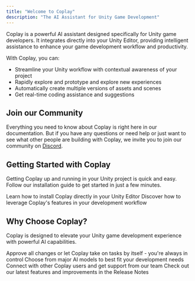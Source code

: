 ```yaml
---
title: "Welcome to Coplay"
description: "The AI Assistant for Unity Game Development"
---
```


Coplay is a powerful AI assistant designed specifically for Unity game developers.
It integrates directly into your Unity Editor, providing intelligent
assistance to enhance your game development workflow and productivity.

With Coplay, you can:

- Streamline your Unity workflow with contextual awareness of your project
- Rapidly explore and prototype and explore new experiences
- Automatically create multiple versions of assets and scenes 
- Get real-time coding assistance and suggestions

## Join our Community

Everything you need to know about Coplay is right here in our documentation. But if you
have any questions or need help or just want to see what other people are building with Coplay,
we invite you to join our community on [Discord](http://discord.com/invite/KmGfEr6d3v).

## Getting Started with Coplay

Getting Coplay up and running in your Unity project is quick and easy. Follow our
installation guide to get started in just a few minutes.

<CardGroup cols={2}>
  <Card title="Installation Guide" icon="download" href="/getting-started/installation">
    Learn how to install Coplay directly in your Unity Editor
  </Card>
  <Card title="Using Coplay" icon="wand-magic-sparkles" href="/getting-started/development">
    Discover how to leverage Coplay's features in your development workflow
  </Card>
</CardGroup>

## Why Choose Coplay?

Coplay is designed to elevate your Unity game development experience with powerful AI capabilities.

<CardGroup cols={2}>
  <Card title="Maximum Control" icon="shield-check" href="/essentials/settings">
    Approve all changes or let Coplay take on tasks by itself - you're always in
    control
  </Card>
  <Card title="Flexible AI Models" icon="microchip" href="/essentials/code">
    Choose from major AI models to best fit your development needs
  </Card>
  <Card title="Join Our Community" icon="discord" href="http://discord.com/invite/KmGfEr6d3v">
    Connect with other Coplay users and get support from our team
  </Card>
  <Card title="Stay Updated" icon="newspaper" href="/release-notes">
    Check out our latest features and improvements in the Release Notes
  </Card>
</CardGroup>
